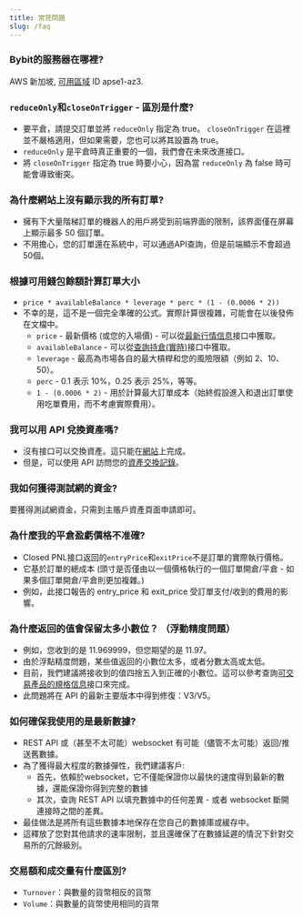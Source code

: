 ```yaml
---
title: 常見問題
slug: /faq
---
```


### Bybit的服務器在哪裡?
AWS 新加坡, <a href="https://docs.aws.amazon.com/zh_tw/AWSEC2/latest/UserGuide/using-regions-availability-zones.html#concepts-availability-zones">可用區域</a> ID apse1-az3.

### `reduceOnly`和`closeOnTrigger` - 區別是什麼?
* 要平倉，請提交訂單並將 `reduceOnly` 指定為 true。 `closeOnTrigger` 在這裡並不嚴格適用，但如果需要，您也可以將其設置為 true。
* `reduceOnly` 是平倉時真正重要的一個，我們會在未來改進接口。
* 將 `closeOnTrigger` 指定為 true 時要小心，因為當 `reduceOnly` 為 false 時可能會導致衝突。

### 為什麼網站上沒有顯示我的所有訂單?
* 擁有下大量階梯訂單的機器人的用戶將受到前端界面的限制，該界面僅在屏幕上顯示最多 50 個訂單。
* 不用擔心，您的訂單還在系統中，可以通過API查詢，但是前端顯示不會超過50個。

### 根據可用錢包餘額計算訂單大小
* `price * availableBalance * leverage * perc * (1 - (0.0006 * 2))`
* 不幸的是，這不是一個完全準確的公式。實際計算很複雜，可能會在以後發佈在文檔中。
    * `price` - 最新價格 (或您的入場價) - 可以從[最新行情信息](/v5/market/tickers#)接口中獲取。
    * `availableBalance` - 可以從[查詢持倉(實時)](/v5/position#)接口中獲取。
    * `leverage` - 最高為市場各自的最大槓桿和您的風險限額（例如 2、10、50）。
    * `perc` - 0.1 表示 10%，0.25 表示 25%，等等。
    * `1 - (0.0006 * 2)` - 用於計算最大訂單成本（始終假設進入和退出訂單使用吃單費用，而不考慮實際費用）。

### 我可以用 API 兌換資產嗎?
* 沒有接口可以交換資產。這只能在<a href="https://www.bybit.com/app/assets/assets-exchange">網站</a>上完成。
* 但是，可以使用 API 訪問您的[資產交換記錄](/v5/asset/exchange#)。

### 我如何獲得測試網的資金?
要獲得測試網資金，只需到主賬戶資產頁面申請即可。

### 為什麼我的平倉盈虧價格不准確?
* Closed PNL接口返回的`entryPrice`和`exitPrice`不是訂單的實際執行價格。
* 它基於訂單的總成本
(頭寸是否僅由以一個價格執行的一個訂單開倉/平倉 - 如果多個訂單開倉/平倉則更加複雜。)
* 例如，此接口報告的 entry_price 和 exit_price 受訂單支付/收到的費用的影響。

### 為什麼返回的值會保留太多小數位？ （浮動精度問題）
* 例如，您收到的是 11.969999，但您期望的是 11.97。
* 由於浮點精度問題，某些值返回的小數位太多，或者分數太高或太低。
* 目前，我們建議將接收到的值四捨五入到正確的小數位。這可以參考查詢[可交易產品的規格信息](/v5/market/instrument#)接口來完成。
* 此問題將在 API 的最新主要版本中得到修復：V3/V5。

### 如何確保我使用的是最新數據?
* REST API 或（甚至不太可能）websocket 有可能（儘管不太可能）返回/推送舊數據。
* 為了獲得最大程度的數據彈性，我們建議客戶:
    * 首先，依賴於websocket，它不僅能保證你以最快的速度得到最新的數據，還能保證你得到完整的數據
    * 其次，查詢 REST API 以填充數據中的任何差異 - 或者 websocket 斷開連接時之間的差異。
* 最佳做法是將所有這些數據本地保存在您自己的數據庫或緩存中。
* 這釋放了您對其他請求的速率限制，並且還確保了在數據延遲的情況下針對交易所的冗餘級別。

### 交易額和成交量有什麼區別?
* `Turnover`：與數量的貨幣相反的貨幣
* `Volume`：與數量的貨幣使用相同的貨幣
